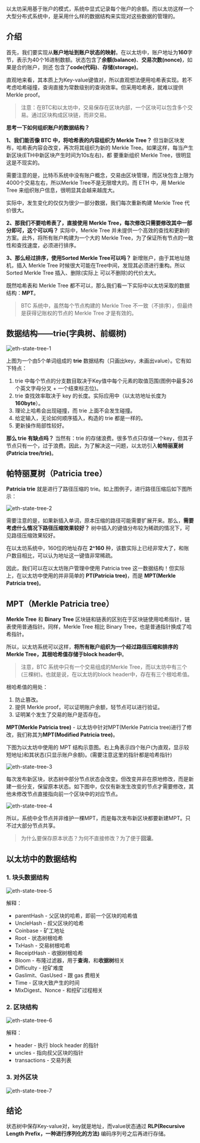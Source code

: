 
以太坊采用基于账户的模式，系统中显式记录每个账户的余额。而以太坊这样一个大型分布式系统中，是采用什么样的数据结构来实现对这些数据的管理的。

## 介绍
首先，我们要实现从**账户地址到账户状态的映射**。在以太坊中，账户地址为**160**字节，表示为40个16进制数额。状态包含了**余额(balance)**、**交易次数(nonce)**，如果是合约账户，则还
包含了**code(代码)**、**存储(storage)**。

直观地来看，其本质上为Key-value键值对，所以直观想法便用哈希表实现。若不考虑哈希碰撞，查询直接为常数级别的查询效率。但采用哈希表，就难以提供 Merkle proof。

> 注意：在BTC和以太坊中，交易保存在区块内部，一个区块可以包含多个交易。通过区块构成区块链，而非交易。

**思考一下如何组织账户的数据结构？**

**1、我们能否像 BTC 中，将哈希表的内容组织为 Merkle Tree？** 但当新区块发布，哈希表内容会改变，再次将其组织为新的 Merkle Tree。如果这样，每当产生新区块(ETH中新区块产生时间为10s左右)，都
要重新组织 Merkle Tree，很明显这是不现实的。

需要注意的是，比特币系统中没有账户概念，交易由区块管理，而区块包含上限为4000个交易左右，所以Merkle Tree不是无限增大的。而 ETH 中，用 Merkle Tree 来组织账户信息，很明显其会越来越庞大。

实际中，发生变化的仅仅为很少一部分数据，我们每次重新构建 Merkle Tree 代价很大。

**2、那我们不要哈希表了，直接使用 Merkle Tree，每次修改只需要修改其中一部分即可，这个可以吗？** 实际中，Merkle Tree 并未提供一个高效的查找和更新的方案。此外，将所有账户构建为一个大的 
Merkle Tree，为了保证所有节点的一致性和查找速度，必须进行排序。

**3、那么经过排序，使用Sorted Merkle Tree可以吗？** 新增账户，由于其地址随机，插入 Merkle Tree 时候很大可能在Tree中间，发现其必须进行重构。所以 Sorted Merkle Tree 插入、删除(实际上
可以不删除)的代价太大。

既然哈希表和 Merkle Tree 都不可以，那么我们看一下实际中以太坊采取的数据结构：**MPT**。

> BTC 系统中，虽然每个节点构建的 Merkle Tree 不一致（不排序），但最终是获得记账权的节点的 Merkle Tree 才是有效的。

## 数据结构——trie(字典树、前缀树)

<Image src="/xiaozhen/15-eth-state-tree-1.png" alt="eth-state-tree-1" width={720} height={720} />

上图为一个由5个单词组成的 **trie** 数据结构（只画出key，未画出value）。它有如下特点：

1. trie 中每个节点的分支数目取决于Key值中每个元素的取值范围(图例中最多26个英文字母分叉 + 一个结束标志位)。
2. trie 查找效率取决于 key 的长度。实际应用中（以太坊地址长度为**160byte**）。
3. 理论上哈希会出现碰撞，而 trie 上面不会发生碰撞。
4. 给定输入，无论如何顺序插入，构造的 trie 都是一样的。
5. 更新操作局部性较好。

**那么 trie 有缺点吗？** 当然有：trie 的存储浪费。很多节点只存储一个key，但其子节点只有一个，过于浪费。因此，为了解决这一问题，以太坊引入**帕特丽夏树(Patricia tree/trie)**。

## 帕特丽夏树（Patricia tree）
**Patricia trie** 就是进行了路径压缩的 trie。如上图例子，进行路径压缩后如下图所示：

<Image src="/xiaozhen/15-eth-state-tree-2.png" alt="eth-state-tree-2" width={720} height={720} />

需要注意的是，如果新插入单词，原本压缩的路径可能需要扩展开来。那么，**需要考虑什么情况下路径压缩效果较好？** 树中插入的键值分布较为稀疏的情况下，可见路径压缩效果较好。

在以太坊系统中，160位的地址存在 **2^160** 种，该数实际上已经非常大了，和账户数目相比，可以认为地址这一键值非常稀疏。

因此，我们可以在以太坊账户管理中使用 Patricia tree 这一数据结构！但实际上，在以太坊中使用的并非简单的 **PT(Patricia tree)**，而是 **MPT(Merkle Patricia tree)**。

## MPT（Merkle Patricia tree）
**Merkle Tree** 和 **Binary Tree** 区块链和链表的区别在于区块链使用哈希指针，链表使用普通指针。同样，Merkle Tree 相比 Binary Tree，也是普通指针换成了哈希指针。

所以，以太坊系统可以这样，**将所有账户组织为一个经过路径压缩和排序的 Merkle Tree，其根哈希值存储于block header中**。

> 注意，BTC 系统中只有一个交易组成的Merkle Tree，而以太坊中有三个(三棵树)。也就是说，在以太坊的block header中，存在有三个根哈希值。

根哈希值的用处：

1. 防止篡改。
2. 提供 Merkle proof，可以证明账户余额，轻节点可以进行验证。
3. 证明某个发生了交易的账户是否存在。

**MPT(Merkle Patricia tree)** - 以太坊中针对MPT(Merkle Patricia tree)进行了修改，我们称其为**MPT(Modified Patricia tree)**。

下图为以太坊中使用的 MPT 结构示意图。右上角表示四个账户(为直观，显示较短地址)和其状态(只显示账户余额)。(需要注意这里的指针都是哈希指针)

<Image src="/xiaozhen/15-eth-state-tree-3.png" alt="eth-state-tree-3" width={720} height={720} />

每次发布新区块，状态树中部分节点状态会改变。但改变并非在原地修改，而是新建一些分支，保留原本状态。如下图中，仅仅有新发生改变的节点才需要修改，其他未修改节点直接指向前一个区块中的对应节点。

<Image src="/xiaozhen/15-eth-state-tree-4.png" alt="eth-state-tree-4" width={720} height={720} />

所以，系统中全节点并非维护一棵MPT，而是每次发布新区块都要新建MPT。只不过大部分节点共享。

> 为什么要保存原本状态？为何不直接修改？为了便于**回滚**。

## 以太坊中的数据结构
### 1. 块头数据结构

<Image src="/xiaozhen/15-eth-state-tree-5.png" alt="eth-state-tree-5" width={720} height={720} />

解释：

- parentHash - 父区块的哈希，即前一个区块的哈希值
- UncleHash - 叔父区块的哈希
- Coinbase - 矿工地址
- Root - 状态树根哈希
- TxHash - 交易树根哈希
- ReceiptHash - 收据树根哈希
- Bloom - 布隆过滤器，用于**查询**，和**收据树**相关
- Difficulty - 挖矿难度
- Gaslimit、GasUsed - 跟 gas 费相关
- Time - 区块大致产生的时间
- MixDigest、Nonce - 和挖矿过程相关

### 2. 区块结构

<Image src="/xiaozhen/15-eth-state-tree-6.png" alt="eth-state-tree-6" width={720} height={720} />

解释：

- header - 执行 block header 的指针
- uncles - 指向叔父区块的指针
- transactions - 交易列表

### 3. 对外区块

<Image src="/xiaozhen/15-eth-state-tree-7.png" alt="eth-state-tree-7" width={720} height={720} />

## 结论
状态树中保存Key-value对，key就是地址，而value状态通过 **RLP(Recursive Length Prefix，一种进行序列化的方法)** 编码序列号之后再进行存储。